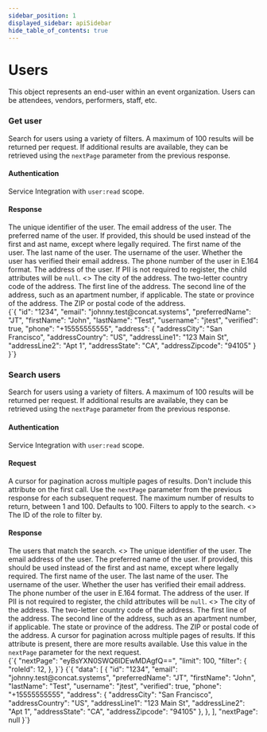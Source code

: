 ```yaml
---
sidebar_position: 1
displayed_sidebar: apiSidebar
hide_table_of_contents: true
---
```


# Users

<splitColumn>
  <div>
    This object represents an end-user within an event organization. Users can be attendees, vendors, performers, staff, etc.
  </div>
  <restList>
    <restElement method='GET' path='/api/v0/users/{userId}' anchor='get-user' />
    <restElement method='GET' path='/api/v0/users/search' anchor='search-users' />
  </restList>
</splitColumn>

### Get user 

<splitColumn>
  <div>
    <p>
      Search for users using a variety of filters. A maximum of 100 results will be returned per request. If additional results are available, they can be retrieved using the <code>nextPage</code> parameter from the previous response.
    </p>
    <h4>Authentication</h4>
    <div>
      <link to="/docs/api/gettingstarted/oauth">Service Integration</link> with <code>user:read</code> scope.
    </div>
    <div style={{ marginBottom: '1.5rem' }} />
    <h4>Response</h4>
    <attribute id="su-resp-id" name="id" type="string" response>
      The unique identifier of the user.
    </attribute>
    <attribute id="su-resp-email" name="email" type="string" response>
      The email address of the user.
    </attribute>
    <attribute id="su-resp-preferredName" name="preferredName" type="string" response optional>
      The preferred name of the user. If provided, this should be used instead of the first and ast name, except where legally required.
    </attribute>
    <attribute id="su-resp-firstName" name="firstName" type="string" response>
      The first name of the user.
    </attribute>
    <attribute id="su-resp-lastName" name="lastName" type="string" response>
      The last name of the user.
    </attribute>
    <attribute id="su-resp-username" name="username" type="string" response>
      The username of the user.
    </attribute>
    <attribute id="su-resp-verified" name="verified" type="boolean" response>
      Whether the user has verified their email address.
    </attribute>
    <attribute id="su-resp-phone" name="phone" type="boolean" response>
      The phone number of the user in E.164 format.
    </attribute>
    <parentAttribute id="su-resp-address" name="address" type="Address" response optional>
      <span>The address of the user. If PII is not required to register, the child attributes will be <code>null</code>.</span>
      <>
        <attribute id="su-resp-addr-addressCity" name="addressCity" type="string" response>
          The city of the address.
        </attribute>
        <attribute id="su-resp-addr-addressCountry" name="addressCountry" type="string" response>
          The two-letter country code of the address.
        </attribute>
        <attribute id="su-resp-addr-addressLine1" name="addressLine1" type="string" response>
          The first line of the address.
        </attribute>
        <attribute id="su-resp-addr-addressLine2" name="addressLine2" type="string" response optional>
          The second line of the address, such as an apartment number, if applicable.
        </attribute>
        <attribute id="su-resp-addr-addressState" name="addressState" type="string" response>
          The state or province of the address.
        </attribute>
        <attribute id="su-resp-addr-addressZipcode" name="addressZipcode" type="string" response>
          The ZIP or postal code of the address.
        </attribute>
      </>
    </parentAttribute>
  </div>
  <div>
    <exampleBox method='GET' header='/api/v0/users/:id' headerSubText='JSON'>
      {`{
  "id": "1234",
  "email": "johnny.test@concat.systems",
  "preferredName": "JT",
  "firstName": "John",
  "lastName": "Test",
  "username": "jtest",
  "verified": true,
  "phone": "+15555555555",
  "address": {
    "addressCity": "San Francisco",
    "addressCountry": "US",
    "addressLine1": "123 Main St",
    "addressLine2": "Apt 1",
    "addressState": "CA",
    "addressZipcode": "94105"
  }
}`}
    </exampleBox>
  </div>
</splitColumn>


### Search users

<splitColumn>
  <div>
    <p>
      Search for users using a variety of filters. A maximum of 100 results will be returned per request. If additional results are available, they can be retrieved using the <code>nextPage</code> parameter from the previous response.
    </p>
    <h4>Authentication</h4>
    <div>
      <link to="/docs/api/gettingstarted/oauth">Service Integration</link> with <code>user:read</code> scope.
    </div>
    <div style={{ marginBottom: '1.5rem' }} />
    <h4>Request</h4>
    <attribute id="su-nextPage" name="nextPage" type="string" optional>
      A cursor for pagination across multiple pages of results. Don't include this attribute on the first call. Use the <code>nextPage</code> parameter from the previous response for each subsequent request.
    </attribute>
    <attribute id="su-limit" name="limit" type="number" optional>
      The maximum number of results to return, between 1 and 100. Defaults to 100.
    </attribute>
    <parentAttribute id="su-filter" name="filter" type="object" optional>
      <span>Filters to apply to the search.</span>
      <>
        <attribute id="su-flr-roleId" name="roleId" type="number" optional>
          The ID of the role to filter by.
        </attribute>
      </>
    </parentAttribute>
    <div style={{ marginBottom: '1.5rem' }} />
    <h4>Response</h4>
    <parentAttribute id="su-resp-data" name="data" type="Array of User" response optional>
      <span>The users that match the search.</span>
      <>
        <attribute id="su-resp-id" name="id" type="string" response>
          The unique identifier of the user.
        </attribute>
        <attribute id="su-resp-email" name="email" type="string" response>
          The email address of the user.
        </attribute>
        <attribute id="su-resp-preferredName" name="preferredName" type="string" response optional>
          The preferred name of the user. If provided, this should be used instead of the first and ast name, except where legally required.
        </attribute>
        <attribute id="su-resp-firstName" name="firstName" type="string" response>
          The first name of the user.
        </attribute>
        <attribute id="su-resp-lastName" name="lastName" type="string" response>
          The last name of the user.
        </attribute>
        <attribute id="su-resp-username" name="username" type="string" response>
          The username of the user.
        </attribute>
        <attribute id="su-resp-verified" name="verified" type="boolean" response>
          Whether the user has verified their email address.
        </attribute>
        <attribute id="su-resp-phone" name="phone" type="boolean" response>
          The phone number of the user in E.164 format.
        </attribute>
        <parentAttribute id="su-resp-address" name="address" type="Address" response optional>
          <span>The address of the user. If PII is not required to register, the child attributes will be <code>null</code>.</span>
          <>
            <attribute id="su-resp-addr-addressCity" name="addressCity" type="string" response>
              The city of the address.
            </attribute>
            <attribute id="su-resp-addr-addressCountry" name="addressCountry" type="string" response>
              The two-letter country code of the address.
            </attribute>
            <attribute id="su-resp-addr-addressLine1" name="addressLine1" type="string" response>
              The first line of the address.
            </attribute>
            <attribute id="su-resp-addr-addressLine2" name="addressLine2" type="string" response optional>
              The second line of the address, such as an apartment number, if applicable.
            </attribute>
            <attribute id="su-resp-addr-addressState" name="addressState" type="string" response>
              The state or province of the address.
            </attribute>
            <attribute id="su-resp-addr-addressZipcode" name="addressZipcode" type="string" response>
              The ZIP or postal code of the address.
            </attribute>
          </>
        </parentAttribute>
      </>
    </parentAttribute>
    <attribute id="su-resp-nextPage" name="nextPage" type="string" response optional>
      A cursor for pagination across multiple pages of results. If this attribute is present, there are more results available. Use this value in the <code>nextPage</code> parameter for the next request.
    </attribute>
  </div>
  <div>
    <exampleBox method='POST' header='/api/v0/users/search' headerSubText='JSON'>
      {`{
  "nextPage": "eyBsYXN0SWQ6IDEwMDAgfQ==",
  "limit": 100,
  "filter": {
    "roleId": 12,
  },
}`}
    </exampleBox>
    <exampleBox header='Response' headerSubText='application/json'>
      {`{
  "data": [
    {
      "id": "1234",
      "email": "johnny.test@concat.systems",
      "preferredName": "JT",
      "firstName": "John",
      "lastName": "Test",
      "username": "jtest",
      "verified": true,
      "phone": "+15555555555",
      "address": {
        "addressCity": "San Francisco",
        "addressCountry": "US",
        "addressLine1": "123 Main St",
        "addressLine2": "Apt 1",
        "addressState": "CA",
        "addressZipcode": "94105"
      },
    },
  ],
  "nextPage": null
}`}
    </exampleBox>
  </div>
</splitColumn>